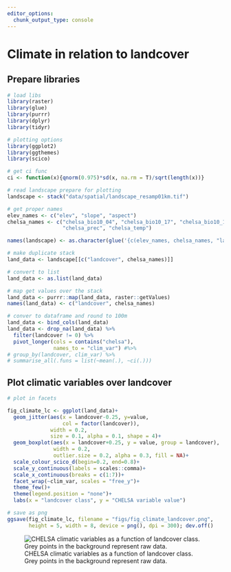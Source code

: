 ```yaml
---
editor_options: 
  chunk_output_type: console
---
```


# Climate in relation to landcover

## Prepare libraries

```r
# load libs
library(raster)
library(glue)
library(purrr)
library(dplyr)
library(tidyr)

# plotting options
library(ggplot2)
library(ggthemes)
library(scico)

# get ci func
ci <- function(x){qnorm(0.975)*sd(x, na.rm = T)/sqrt(length(x))}
```

```r
# read landscape prepare for plotting
landscape <- stack("data/spatial/landscape_resamp01km.tif")

# get proper names
elev_names <- c("elev", "slope", "aspect")
chelsa_names <- c("chelsa_bio10_04", "chelsa_bio10_17", "chelsa_bio10_18",
                  "chelsa_prec", "chelsa_temp")

names(landscape) <- as.character(glue('{c(elev_names, chelsa_names, "landcover")}'))
```

```r
# make duplicate stack
land_data <- landscape[[c("landcover", chelsa_names)]]

# convert to list
land_data <- as.list(land_data)

# map get values over the stack
land_data <- purrr::map(land_data, raster::getValues)
names(land_data) <- c("landcover", chelsa_names)

# conver to dataframe and round to 100m
land_data <- bind_cols(land_data)
land_data <- drop_na(land_data) %>% 
  filter(landcover != 0) %>% 
  pivot_longer(cols = contains("chelsa"),
               names_to = "clim_var") #%>% 
# group_by(landcover, clim_var) %>% 
# summarise_all(.funs = list(~mean(.), ~ci(.)))
```

## Plot climatic variables over landcover

```r
# plot in facets

fig_climate_lc <- ggplot(land_data)+
  geom_jitter(aes(x = landcover-0.25, y=value,
                  col = factor(landcover)),
              width = 0.2,
              size = 0.1, alpha = 0.1, shape = 4)+
  geom_boxplot(aes(x = landcover+0.25, y = value, group = landcover),
               width = 0.2,
               outlier.size = 0.2, alpha = 0.3, fill = NA)+
  scale_colour_scico_d(begin=0.2, end=0.8)+
  scale_y_continuous(labels = scales::comma)+
  scale_x_continuous(breaks = c(1:7))+
  facet_wrap(~clim_var, scales = "free_y")+
  theme_few()+
  theme(legend.position = "none")+
  labs(x = "landcover class", y = "CHELSA variable value")

# save as png
ggsave(fig_climate_lc, filename = "figs/fig_climate_landcover.png", 
       height = 5, width = 8, device = png(), dpi = 300); dev.off()
```

![CHELSA climatic variables as a function of landcover class. Grey points in the background represent raw data.](figs/fig_climate_landcover.png)
